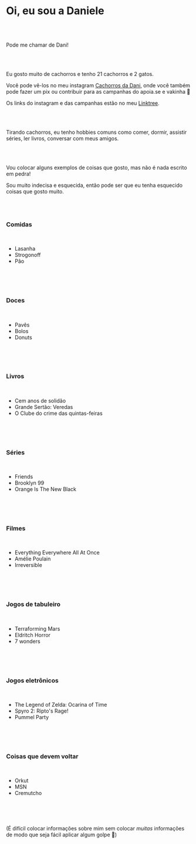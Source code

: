 # Oi, eu sou a Daniele

<br />
<br />

Pode me chamar de Dani!

<br />
<br />

Eu gosto muito de cachorros e tenho 21 cachorros e 2 gatos.

Você pode vê-los no meu instagram [Cachorros da Dani](https://www.instagram.com/cachorrosdadani), onde você também pode fazer um pix ou contribuir para as campanhas do apoia.se e vakinha 💚

Os links do instagram e das campanhas estão no meu [Linktree](https://linktr.ee/cachorrosdadani).

<br />
<br />

Tirando cachorros, eu tenho hobbies comuns como comer, dormir, assistir séries, ler livros, conversar com meus amigos.

<br />
<br />

Vou colocar alguns exemplos de coisas que gosto, mas não é nada escrito em pedra!

Sou muito indecisa e esquecida, então pode ser que eu tenha esquecido coisas que gosto muito.

<br />
<br />

### Comidas

<br />

- Lasanha
- Strogonoff
- Pão

<br />

<MDXContainer>
  <CustomImage height="155" src="/lasanha.png" alt="Lasanha" />
  <CustomImage height="155" src="/strogonoff.png" alt="Strogonoff" />
  <CustomImage height="155" src="/pao.png" alt="Cesta de pães franceses" />
</MDXContainer>

<br />
<br />

### Doces

<br />

- Pavês
- Bolos
- Donuts

<br />

<MDXContainer>
  <CustomImage
    height="155"
    src="/pave.png"
    alt="Pavê branco e pessoa tirando um pedaço"
  />
  <CustomImage height="155" src="/bolo.png" alt="Pedaço de bolo" />
  <CustomImage height="155" src="/donuts.png" alt="Vários donuts diferentes" />
</MDXContainer>

<br />
<br />

### Livros

<br />

- Cem anos de solidão
- Grande Sertão: Veredas
- O Clube do crime das quintas-feiras

<br />

<MDXContainer>
  <CustomImage
    height="155"
    src="/100solitude.png"
    alt="Capa do livro 'Cem Anos de Solidão' de Gabriel García Marquez"
  />
  <CustomImage
    height="155"
    src="/grandesertao.png"
    alt="Capa do livro 'Grande Sertão: Veredas' de Guimarães Rosa"
  />
  <CustomImage
    height="155"
    src="/clubedocrime.png"
    alt="Capa do livro 'Clube do crime das quintas-feiras' de Richard Osman"
  />
</MDXContainer>

<br />
<br />

### Séries

<br />

- Friends
- Brooklyn 99
- Orange Is The New Black

<br />

<MDXContainer>
  <CustomImage
    height="155"
    src="/friends.png"
    alt="Integrantes da série Friends posando para foto tomando milkshake"
  />
  <CustomImage
    height="155"
    src="/b99.png"
    alt="Integrantes da série Brooklyn 99 posando para foto"
  />
  <CustomImage
    height="155"
    src="/oitnb.png"
    alt="Cena da série Orange is The New Black onde a personagem Suzanne está abraçando a personagem Tasha"
  />
</MDXContainer>

<br />
<br />

### Filmes

<br />

- Everything Everywhere All At Once
- Amélie Poulain
- Irreversible

<br />

<MDXContainer>
  <CustomImage
    height="155"
    src="/eeaao.png"
    alt="Cena do filme Everything Everywhere All At Once com close no rosto da personagem Evelyn com um olho de plástico colado na testa"
  />
  <CustomImage
    height="155"
    src="/amelie.png"
    alt="Cena do filme Amélie Poulain com um close na personagem Amélie"
  />
  <CustomImage
    height="155"
    src="/irreversible.png"
    alt="Cena do filme Irreversível mostrando um corredor vermelho e a personagem Alex andando de vestido branco curto"
  />
</MDXContainer>

<br />
<br />

### Jogos de tabuleiro

<br />

- Terraforming Mars
- Eldritch Horror
- 7 wonders

<br />

<MDXContainer>
  <CustomImage
    height="155"
    src="/terraforming.png"
    alt="Tabuleiro do jogo Terraforming Mars"
  />
  <CustomImage
    height="155"
    src="/eldritch.png"
    alt="Tabuleiro do jogo Eldritch Horror"
  />
  <CustomImage
    height="155"
    src="/7wonders.png"
    alt="Tabuleiro do jogo 7 wonders"
  />
</MDXContainer>

<br />
<br />

### Jogos eletrônicos

<br />

- The Legend of Zelda: Ocarina of Time
- Spyro 2: Ripto's Rage!
- Pummel Party

<br />

<MDXContainer>
  <CustomImage
    height="155"
    src="/zelda.png"
    alt="Cena do jogo Zelda Ocarina of Time onde Link está montado na égua Epona"
  />
  <CustomImage
    height="155"
    src="/spyro.png"
    alt="Cena do jogo Spyro onde ele está em um chão de pedras brancas com duas torres brancas, uma de cada lado, e um campo na frente"
  />
  <CustomImage
    height="155"
    src="/pummel.png"
    alt="Cena do jogo Pummel Party mostrando um personagem no tabuleiro"
  />
</MDXContainer>

<br />
<br />

### Coisas que devem voltar

<br />

- Orkut
- MSN
- Cremutcho

<br />

<MDXContainer>
  <CustomImage
    height="155"
    src="/orkut.png"
    alt="Comunidade 'Eu odeio acordar cedo' do orkut"
  />
  <CustomImage
    height="155"
    src="/msn.png"
    alt="Janela de conversa do MSN mostrando a conversa vazia, com uma pessoa com avatar de patinho e outra com o avatar do boneco do msn"
  />
  <CustomImage
    height="155"
    src="/cremutcho.png"
    alt="Pote do produto Cremutcho"
  />
</MDXContainer>

<br />
<br />

(É difícil colocar informações sobre mim sem colocar _muitas_ informações de modo que seja fácil aplicar algum golpe 😬)
